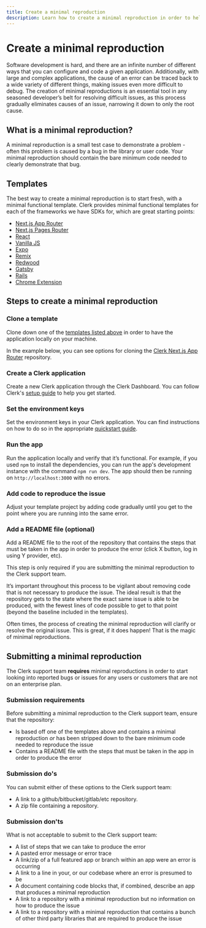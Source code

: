 ```yaml
---
title: Create a minimal reproduction
description: Learn how to create a minimal reproduction in order to help the Clerk Support team debug and resolve issues specific to your application.
---
```


# Create a minimal reproduction

Software development is hard, and there are an infinite number of different ways that you can configure and code a given application. Additionally, with large and complex applications, the cause of an error can be traced back to a wide variety of different things, making issues even more difficult to debug. The creation of minimal reproductions is an essential tool in any seasoned developer’s belt for resolving difficult issues, as this process gradually eliminates causes of an issue, narrowing it down to only the root cause. 

## What is a minimal reproduction?

A minimal reproduction is a small test case to demonstrate a problem - often this problem is caused by a bug in the library or user code. Your minimal reproduction should contain the bare minimum code needed to clearly demonstrate that bug.

## Templates

The best way to create a minimal reproduction is to start fresh, with a minimal functional template. Clerk provides minimal functional templates for each of the frameworks we have SDKs for, which are great starting points:

- [Next.js App Router](https://github.com/clerk/clerk-nextjs-app-quickstart)
- [Next.js Pages Router](https://github.com/clerk/clerk-nextjs-pages-quickstart)
- [React](https://github.com/clerkinc/clerk-react-starter)
- [Vanilla JS](https://github.com/clerkinc/clerk-js-starter)
- [Expo](https://github.com/clerkinc/clerk-expo-starter)
- [Remix](https://github.com/clerkinc/remix-auth-starter)
- [Redwood](https://github.com/clerkinc/clerk-redwood-starter)
- [Gatsby](https://github.com/clerkinc/clerk-gatsby-starter)
- [Rails](https://github.com/clerkinc/clerk-rails-starter)
- [Chrome Extension](https://github.com/clerkinc/clerk-chrome-extension-starter)

## Steps to create a minimal reproduction

<Steps>

### Clone a template

Clone down one of the [templates listed above](#templates) in order to have the application locally on your machine.

In the example below, you can see options for cloning the [Clerk Next.js App Router](https://github.com/clerk/clerk-nextjs-app-quickstart) repository.

<Images 
  width={3024}
  height={1654}
  src="/docs/images/troubleshooting/how-to-clone.webp"
  alt="The 'clerk-nextjs-app-quickstart' repository page with the 'Code' button clicked on and its drop down menu is opened. There is a red arrow pointing to the 'Code' button."
/>

### Create a Clerk application

Create a new Clerk application through the Clerk Dashboard. You can follow Clerk's [setup guide](https://clerk.com/docs/guides/setup-clerk) to help you get started. 

### Set the environment keys

Set the environment keys in your Clerk application. You can find instructions on how to do so in the appropriate [quickstart guide](/docs/quickstarts/overview).

### Run the app

Run the application locally and verify that it’s functional. For example, if you used `npm` to install the dependencies, you can run the app's development instance with the command `npm run dev`. The app should then be running on `http://localhost:3000` with no errors.

### Add code to reproduce the issue

Adjust your template project by adding code gradually until you get to the point where you are running into the same error.

### Add a README file (optional)

Add a README file to the root of the repository that contains the steps that must be taken in the app in order to produce the error (click X button, log in using Y provider, etc).

<Callout type="warning">
  This step is only required if you are submitting the minimal reproduction to the Clerk support team. 
</Callout>

</Steps>

It’s important throughout this process to be vigilant about removing code that is not necessary to produce the issue. The ideal result is that the repository gets to the state where the exact same issue is able to be produced, with the fewest lines of code possible to get to that point (beyond the baseline included in the templates).

Often times, the process of creating the minimal reproduction will clarify or resolve the original issue. This is great, if it does happen! That is the magic of minimal reproductions.

## Submitting a minimal reproduction

The Clerk support team **requires** minimal reproductions in order to start looking into reported bugs or issues for any users or customers that are not on an enterprise plan. 

### Submission requirements

Before submitting a minimal reproduction to the Clerk support team, ensure that the repository:
- Is based off one of the templates above and contains a minimal reproduction *or* has been stripped down to the bare minimum code needed to reproduce the issue
- Contains a README file with the steps that must be taken in the app in order to produce the error

### Submission do's

You can submit either of these options to the Clerk support team:

- A link to a github/bitbucket/gitlab/etc repository.
- A zip file containing a repository.

### Submission don'ts

What is not acceptable to submit to the Clerk support team:

- A list of steps that we can take to produce the error
- A pasted error message or error trace
- A link/zip of a full featured app or branch within an app were an error is occurring
- A link to a line in your, or our codebase where an error is presumed to be
- A document containing code blocks that, if combined, describe an app that produces a minimal reproduction
- A link to a repository with a minimal reproduction but no information on how to produce the issue
- A link to a repository with a minimal reproduction that contains a bunch of other third party libraries that are required to produce the issue

